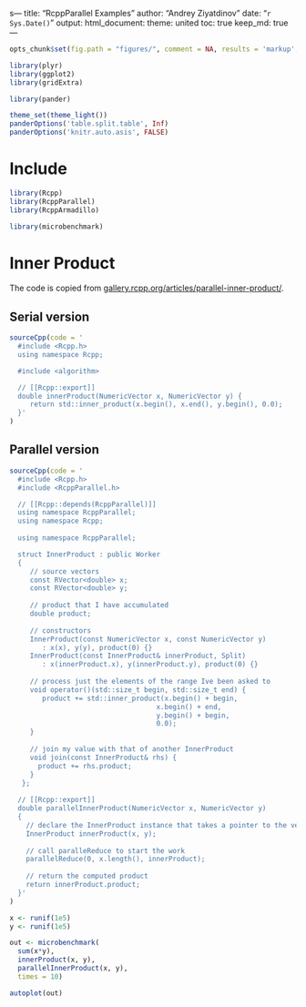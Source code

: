 s---
title: "RcppParallel Examples"
author: "Andrey Ziyatdinov"
date: "`r Sys.Date()`"
output:
  html_document:
    theme: united
    toc: true
    keep_md: true
---

```r
opts_chunk$set(fig.path = "figures/", comment = NA, results = 'markup', tidy = F, message = F, warning = F, echo = T, cache = T)
```

```r
library(plyr)
library(ggplot2)
library(gridExtra)

library(pander)
```

```r
theme_set(theme_light())
panderOptions('table.split.table', Inf)
panderOptions('knitr.auto.asis', FALSE)
```

# Include

```r
library(Rcpp)
library(RcppParallel)
library(RcppArmadillo)

library(microbenchmark)
```

# Inner Product

The code is copied from [gallery.rcpp.org/articles/parallel-inner-product/](http://gallery.rcpp.org/articles/parallel-inner-product/).

## Serial version

```r
sourceCpp(code = '
  #include <Rcpp.h>
  using namespace Rcpp;

  #include <algorithm>

  // [[Rcpp::export]]
  double innerProduct(NumericVector x, NumericVector y) {
     return std::inner_product(x.begin(), x.end(), y.begin(), 0.0);
  }'
)
```  

## Parallel version

```r
sourceCpp(code = '
  #include <Rcpp.h>
  #include <RcppParallel.h>

  // [[Rcpp::depends(RcppParallel)]]
  using namespace RcppParallel;
  using namespace Rcpp;
  
  using namespace RcppParallel;

  struct InnerProduct : public Worker
  {   
     // source vectors
     const RVector<double> x;
     const RVector<double> y;
   
     // product that I have accumulated
     double product;
   
     // constructors
     InnerProduct(const NumericVector x, const NumericVector y) 
        : x(x), y(y), product(0) {}
     InnerProduct(const InnerProduct& innerProduct, Split) 
        : x(innerProduct.x), y(innerProduct.y), product(0) {}
   
     // process just the elements of the range Ive been asked to
     void operator()(std::size_t begin, std::size_t end) {
        product += std::inner_product(x.begin() + begin, 
                                    x.begin() + end, 
                                    y.begin() + begin, 
                                    0.0);
     }
   
     // join my value with that of another InnerProduct
     void join(const InnerProduct& rhs) { 
       product += rhs.product; 
     }
   };
   
  // [[Rcpp::export]]
  double parallelInnerProduct(NumericVector x, NumericVector y) 
  {
    // declare the InnerProduct instance that takes a pointer to the vector data
    InnerProduct innerProduct(x, y);
   
    // call paralleReduce to start the work
    parallelReduce(0, x.length(), innerProduct);
   
    // return the computed product
    return innerProduct.product;
  }'
)
```

```r
x <- runif(1e5)
y <- runif(1e5)

out <- microbenchmark(
  sum(x*y),
  innerProduct(x, y),
  parallelInnerProduct(x, y),
  times = 10)

autoplot(out)  
```

